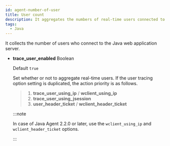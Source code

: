 ```yaml
---
id: agent-number-of-user
title: User count
description: It aggregates the numbers of real-time users connected to WAS.
tags:
  - Java
---
```


It collects the number of users who connect to the Java web application server.

- **trace_user_enabled** <span class='type'>Boolean</span>

  Default `true`

  Set whether or not to aggregate real-time users. If the user tracing option setting is duplicated, the action priority is as follows.

  > 1. **trace_user_using_ip** / **wclient_using_ip**
  > 2. **trace_user_using_jsession**
  > 3. **user_header_ticket** / **wclient_header_ticket**

  :::note

  In case of Java Agent 2.2.0 or later, use the `wclient_using_ip` and `wclient_header_ticket` options.

  :::


<Commoncollectuser />
